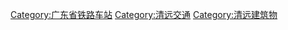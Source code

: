 [[Category:广东省铁路车站|Category:广东省铁路车站]]
[[Category:清远交通|Category:清远交通]]
[[Category:清远建筑物|Category:清远建筑物]]